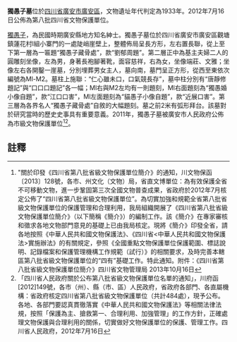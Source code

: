 {{msg:四川省文物保護單位
|名稱 = 獨愚子墓
|編號 = 441
|圖片 = 
|級別 = S8
|分類 = 
|時代 = 1933年
|地点 = [[四川省|四川省]][[廣安市|廣安市]][[廣安區|廣安區]]
|坐標 =
|登錄 = 2012年7月16日
}}
'''獨愚子墓'''位於[[四川省|四川省]][[廣安市|廣安市]][[廣安區|廣安區]]，文物遺址年代判定為1933年。2012年7月16日公佈為第八批四川省文物保護單位。

[[獨愚子|獨愚子]]，為民國時期廣安縣地方知名紳士。獨愚子墓位於四川省廣安市廣安區觀塘鎮蓮花村l組小寨門的一處陡峭崖壁上，整體佈局呈長方形，左右置長聯，從上至下第一層為一匾題“獨愚子藏骨處”，款“劉郁周題”。第二層正中為基主夫婦二人的圓雕刻坐像，左為男，身著長袍腳著靴，面容慈祥，右為女，坐像端莊、文雅；坐像左右各開鑿一崖墓，分別埋葬男女主人，墓向南，墓門呈正方形，從西至東依次編號為Ml-M2。墓柱上施聯：“仁心雖未口，口氣競長存”，墓中柱分別有“唐靜修題記”與“口口口題記”各一幅；Ml右與M2左均有一則題刻，Ml右面題刻為“獨愚婚小像自題”，款“江口口害”，Ml左面題刻為“貓愚子小像自題”，款“近展口害”。第三層為各界名人“獨愚子藏骨處”自敘的大幅題刻。墓之前2米有弧形拜台。該墓對於研究當時的歷史史事具有重要意義。2011年，獨愚子墓被廣安市人民政府公佈為市級文物保護單位<ref>"關於印發《四川省第八批省級文物保護單位簡介》的通知，川文物保函〔2013〕128號，各市、州文化（文物）局，省直文博單位：為有效保護全省不可移動文物，進一步鞏固第三次全國文物普查成果，省政府於2012年7月核定公佈了“四川省第八批省級文物保護單位”。為切實加強和規範全省第八批省級文物保護單位的保護管理和合理利用，我局組織開展了《四川省第八批省級文物保護單位簡介》（以下簡稱《簡介》）的編制工作。該《簡介》在專家審核和徵求各地文物部門意見的基礎上已由我局核定。現將《簡介》印發全省，請各地按照《中華人民共和國文物保護法》、《四川省<中華人民共和國文物保護法>實施辦法》的有關規定，參照《全國重點文物保護單位保護範圍、標誌說明、記錄檔案和保護管理機構工作規範（試行）》的相關要求，及時完善本轄區第八批省級文物保護單位的“四有”基礎工作。特此通知。附件：《四川省第八批省級文物保護單位簡介》四川省文物管理局  2013年10月16日</ref><ref>「四川省人民政府關於公布第八批省級文物保護單位名單的通知」，川府函[2012]149號，各市（州）、縣（市、區）人民政府，省政府各部門、各直屬機構：省政府核定四川省第八批省級文物保護單位（共計484處），現予公布。各地、各部門要認真貫徹落實《中華人民共和國文物保護法》等相關法律法規，按照「保護為主、搶救第一、合理利用、加強管理」的工作方針，正確處理文物保護與合理利用的關係，切實做好文物保護單位的保護、管理工作。四川省人民政府，2012年7月16日</ref>。
==註釋==
{{reflist}}
